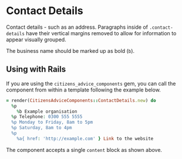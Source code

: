 
# Contact Details

Contact details - such as an address. Paragraphs inside of `.contact-details` have their vertical margins removed to allow for information to appear visually grouped.

The business name should be marked up as bold (`b`).

<Preview>
  <Story id="components-contact-details--example" />
</Preview>

## Using with Rails

If you are using the `citizens_advice_components` gem, you can call the component from within a template following the example below.

```rb
= render(CitizensAdviceComponents::ContactDetails.new) do
  %p
    %b Example organisation
  %p Telephone: 0300 555 5555
  %p Monday to Friday, 8am to 5pm
  %p Saturday, 8am to 4pm
  %p
    %a{ href: 'http://example.com' } Link to the website
```

The component accepts a single `content` block as shown above.
